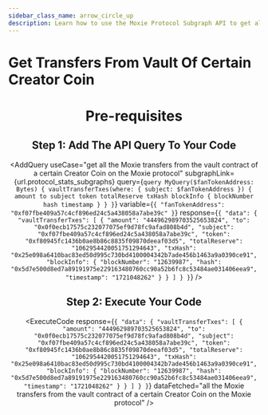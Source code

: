 ```yaml
---
sidebar_class_name: arrow_circle_up
description: Learn how to use the Moxie Protocol Subgraph API to get all the Moxie transfers from the vault contract of a certain Creator Coin on the Moxie protocol.
---
```



# Get Transfers From Vault Of Certain Creator Coin

<Header
  useCase="get all the Moxie transfers from the vault contract of a certain Creator Coin on the Moxie protocol"
  apiName="Moxie Protocol Subgraph"
/>

# Pre-requisites

<Prerequisites apiName="Moxie Protocol Subgraph" />

## Step 1: Add The API Query To Your Code

<AddQuery
  useCase="get all the Moxie transfers from the vault contract of a certain Creator Coin on the Moxie protocol"
  subgraphLink={url.protocol_stats_subgraphs}
  query={`query MyQuery($fanTokenAddress: Bytes) {
  vaultTransferTxes(where: { subject: $fanTokenAddress }) {
    amount
    to
    subject
    token
    totalReserve
    txHash
    blockInfo {
      blockNumber
      hash
      timestamp
    }
  }
}`}
  variable={`{
  "fanTokenAddress": "0xf07fbe409a57c4cf896ed24c5a438058a7abe39c"
}`}
  response={`{
  "data": {
    "vaultTransferTxes": [
      {
        "amount": "444962989703525653824",
        "to": "0x0f0ecb17575c232077075ef9d78fc9afad808b4d",
        "subject": "0xf07fbe409a57c4cf896ed24c5a438058a7abe39c",
        "token": "0xf80945fc1436b0ae8b86c8835f09870deeaf03d5",
        "totalReserve": "1062954420051751294643",
        "txHash": "0x25e098a6410bac83ed50d995c730bd4100004342b7ade456b1463a9a0390ce91",
        "blockInfo": {
          "blockNumber": "12639987",
          "hash": "0x5d7e500d8ed7a89191975e229163480760cc90a52b6fc8c53484ae031406eea9",
          "timestamp": "1721048262"
        }
      }
    ]
  }
}`}
/>

## Step 2: Execute Your Code

<ExecuteCode
  response={`{
  "data": {
    "vaultTransferTxes": [
      {
        "amount": "444962989703525653824",
        "to": "0x0f0ecb17575c232077075ef9d78fc9afad808b4d",
        "subject": "0xf07fbe409a57c4cf896ed24c5a438058a7abe39c",
        "token": "0xf80945fc1436b0ae8b86c8835f09870deeaf03d5",
        "totalReserve": "1062954420051751294643",
        "txHash": "0x25e098a6410bac83ed50d995c730bd4100004342b7ade456b1463a9a0390ce91",
        "blockInfo": {
          "blockNumber": "12639987",
          "hash": "0x5d7e500d8ed7a89191975e229163480760cc90a52b6fc8c53484ae031406eea9",
          "timestamp": "1721048262"
        }
      }
    ]
  }
}`}
  dataFetched="all the Moxie transfers from the vault contract of a certain Creator Coin on the Moxie protocol"
/>

<DeveloperSupport />
